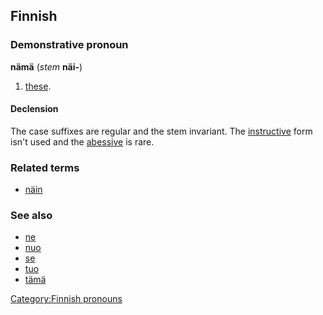 ==Finnish==

===Demonstrative pronoun===
'''nämä''' (''stem'' '''näi-''')

# [[these]].

====Declension====
The case suffixes are regular and the stem invariant. The [[instructive]] form isn't used and the [[abessive]] is rare.

===Related terms===
*[[näin#Finnish|näin]]

===See also===
*[[ne#Finnish|ne]]
*[[nuo#Finnish|nuo]]
*[[se#Finnish|se]]
*[[tuo#Finnish|tuo]]
*[[tämä#Finnish|tämä]]

[[Category:Finnish pronouns]]